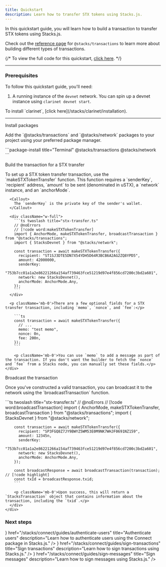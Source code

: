 ```yaml
---
title: Quickstart
description: Learn how to transfer STX tokens using Stacks.js.
---
```



In this quickstart guide, you will learn how to build a transaction to transfer STX tokens using Stacks.js.

Check out the [reference page](/stacks/stacks.js/packages/transactions) for `@stacks/transactions` to learn more about building different types of transactions.

{/* <Callout>
  To view the full code for this quickstart, [click here](https://github.com/hiro-so/stacks.js/tree/main/examples/hello-world).
</Callout> */}

---

### Prerequisites

To follow this quickstart guide, you'll need: 

1. A running instance of the `devnet` network. You can spin up a devnet instance using `clarinet devnet start`.

<Callout>
  To install `clarinet`, [click here](/stacks/clarinet/installation).
</Callout>

---

<div className='steps space-y-12'>
  <Step>
    <div className="flex flex-col space-y-3">
      <div className="w-full">
        <p className='text-lg font-bold m-0 dark:text-primary-foreground'>Install packages</p>
        <p className='mb-0'>Add the `@stacks/transactions` and `@stacks/network` packages to your project using your preferred package manager.</p>
      </div>
      <div className="w-full">
        ```package-install title="Terminal"
        @stacks/transactions @stacks/network
        ```
      </div>
    </div>
  </Step>

  <Step>
    <div className="flex flex-col space-y-3">
      <div className="w-full">
        <p className='text-lg font-bold m-0 dark:text-primary-foreground'>Build the transaction for a STX transfer</p>
        <p>To set up a STX token transfer transaction, use the `makeSTXTokenTransfer` function. This function requires a `senderKey`, `recipient` address, `amount` to be sent (denominated in uSTX), a `network` instance, and an `anchorMode`.</p>
      </div>

      <Callout>
        The `senderKey` is the private key of the sender's wallet.
      </Callout>

      <div className="w-full">
        ```ts twoslash title="stx-transfer.ts"
        // @noErrors
        // [!code word:makeSTXTokenTransfer]
        import { AnchorMode, makeSTXTokenTransfer, broadcastTransaction } from "@stacks/transactions";
        import { StacksDevnet } from "@stacks/network";

        const transaction = await makeSTXTokenTransfer({
          recipient: "ST1SJ3DTE5DN7X54YDH5D64R3BCB6A2AG2ZQ8YPD5",
          amount: 42000000,
          senderKey:
            "753b7cc01a1a2e86221266a154af739463fce51219d97e4f856cd7200c3bd2a601",
          network: new StacksDevnet(),
          anchorMode: AnchorMode.Any,
        });
        ```
      </div>
      
      <p className='mb-0'>There are a few optional fields for a STX transfer transaction, including `memo`, `nonce`, and `fee`:</p>
      
        ```ts
        const transaction = await makeSTXTokenTransfer({
          // ...
          memo: "test memo",
          nonce: 0n,
          fee: 200n,
        });
        ```

        <p className='mb-0'>You can use `memo` to add a message as part of the transaction. If you don't want the builder to fetch the `nonce` and `fee` from a Stacks node, you can manually set these fields.</p>
    </div>
  </Step>

  <Step>
    <div className="flex flex-col space-y-3">
      <div className="w-full">
        <p className='text-lg font-bold m-0 dark:text-primary-foreground'>Broadcast the transaction</p>
        <p className='mb-0'>Once you've constructed a valid transaction, you can broadcast it to the network using the `broadcastTransaction` function.</p>
      </div>
      <div className="w-full">
        ```ts twoslash title="stx-transfer.ts"
        // @noErrors
        // [!code word:broadcastTransaction]
        import { AnchorMode, makeSTXTokenTransfer, broadcastTransaction } from "@stacks/transactions";
        import { StacksDevnet } from "@stacks/network";

        const transaction = await makeSTXTokenTransfer({
          recipient: "SP3FGQ8Z7JY9BWYZ5WM53E0M9NK7WHJF0691NZ159",
          amount: 12345n,
          senderKey:
            "753b7cc01a1a2e86221266a154af739463fce51219d97e4f856cd7200c3bd2a601",
          network: new StacksDevnet(),
          anchorMode: AnchorMode.Any,
        });

        const broadcastResponse = await broadcastTransaction(transaction); // [!code highlight]
        const txId = broadcastResponse.txid;
        ```

        <p className='mb-0'>Upon success, this will return a `StacksTransaction` object that contains information about the transaction, including the `txid`.</p>
      </div>
    </div>
  </Step>
</div>

### Next steps

<Cards className='sm:grid-cols-1'>
  <SmallCard
    icon={<Code className='transition-colors duration-500 ease-in-out group-hover:text-primary' />}
    href="/stacks/connect/guides/authenticate-users"
    title="Authenticate users"
    description="Learn how to authenticate users using the Connect package in Stacks.js."
  />
  <SmallCard
    icon={<Terminal className='transition-colors duration-500 ease-in-out group-hover:text-primary' />}
    href="/stacks/connect/guides/sign-transactions"
    title="Sign transactions"
    description="Learn how to sign transactions using Stacks.js."
  />
  <SmallCard
    icon={<Terminal className='transition-colors duration-500 ease-in-out group-hover:text-primary' />}
    href="/stacks/connect/guides/sign-messages"
    title="Sign messages"
    description="Learn how to sign messages using Stacks.js."
  />
</Cards>

